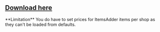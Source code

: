 
## [Download here](https://www.spigotmc.org/resources/itemframeshops.4667/)


<Warning>
**Limitation**  
You do have to set prices for ItemsAdder items per shop as they can't be loaded from defaults.
</Warning>